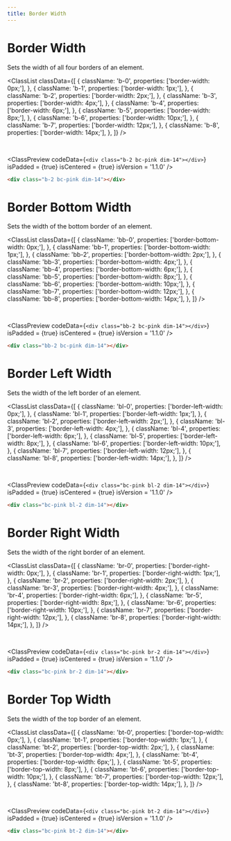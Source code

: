 ```yaml
---
title: Border Width
---
```



# Border Width

Sets the width of all four borders of an element.

<ClassList
  classData={[
    {
      className: 'b-0',
      properties: ['border-width: 0px;'],
    },
    {
      className: 'b-1',
      properties: ['border-width: 1px;'],
    },
    {
      className: 'b-2',
      properties: ['border-width: 2px;'],
    },
    {
      className: 'b-3',
      properties: ['border-width: 4px;'],
    },
    {
      className: 'b-4',
      properties: ['border-width: 6px;'],
    },
    {
      className: 'b-5',
      properties: ['border-width: 8px;'],
    },
    {
      className: 'b-6',
      properties: ['border-width: 10px;'],
    },
    {
      className: 'b-7',
      properties: ['border-width: 12px;'],
    },
    {
      className: 'b-8',
      properties: ['border-width: 14px;'],
    },
  ]}
/>

<br />

<ClassPreview
  codeData={`
    <div class="b-2 bc-pink dim-14"></div>
  `}
  isPadded = {true}
  isCentered = {true}
  isVersion = '1.1.0'
/>

```html
<div class="b-2 bc-pink dim-14"></div>
```

# Border Bottom Width

Sets the width of the bottom border of an element.

<ClassList
  classData={[
    {
      className: 'bb-0',
      properties: ['border-bottom-width: 0px;'],
    },
    {
      className: 'bb-1',
      properties: ['border-bottom-width: 1px;'],
    },
    {
      className: 'bb-2',
      properties: ['border-bottom-width: 2px;'],
    },
    {
      className: 'bb-3',
      properties: ['border-bottom-width: 4px;'],
    },
    {
      className: 'bb-4',
      properties: ['border-bottom-width: 6px;'],
    },
    {
      className: 'bb-5',
      properties: ['border-bottom-width: 8px;'],
    },
    {
      className: 'bb-6',
      properties: ['border-bottom-width: 10px;'],
    },
    {
      className: 'bb-7',
      properties: ['border-bottom-width: 12px;'],
    },
    {
      className: 'bb-8',
      properties: ['border-bottom-width: 14px;'],
    },
  ]}
/>

<br />

<ClassPreview
  codeData={`
    <div class="bb-2 bc-pink dim-14"></div>
  `}
  isPadded = {true}
  isCentered = {true}
  isVersion = '1.1.0'
/>

```html
<div class="bb-2 bc-pink dim-14"></div>
```

# Border Left Width

Sets the width of the left border of an element.

<ClassList
  classData={[
    {
      className: 'bl-0',
      properties: ['border-left-width: 0px;'],
    },
    {
      className: 'bl-1',
      properties: ['border-left-width: 1px;'],
    },
    {
      className: 'bl-2',
      properties: ['border-left-width: 2px;'],
    },
    {
      className: 'bl-3',
      properties: ['border-left-width: 4px;'],
    },
    {
      className: 'bl-4',
      properties: ['border-left-width: 6px;'],
    },
    {
      className: 'bl-5',
      properties: ['border-left-width: 8px;'],
    },
    {
      className: 'bl-6',
      properties: ['border-left-width: 10px;'],
    },
    {
      className: 'bl-7',
      properties: ['border-left-width: 12px;'],
    },
    {
      className: 'bl-8',
      properties: ['border-left-width: 14px;'],
    },
  ]}
/>

<br />

<ClassPreview
  codeData={`
    <div class="bc-pink bl-2 dim-14"></div>
  `}
  isPadded = {true}
  isCentered = {true}
  isVersion = '1.1.0'
/>

```html
<div class="bc-pink bl-2 dim-14"></div>
```

# Border Right Width

Sets the width of the right border of an element.

<ClassList
  classData={[
    {
      className: 'br-0',
      properties: ['border-right-width: 0px;'],
    },
    {
      className: 'br-1',
      properties: ['border-right-width: 1px;'],
    },
    {
      className: 'br-2',
      properties: ['border-right-width: 2px;'],
    },
    {
      className: 'br-3',
      properties: ['border-right-width: 4px;'],
    },
    {
      className: 'br-4',
      properties: ['border-right-width: 6px;'],
    },
    {
      className: 'br-5',
      properties: ['border-right-width: 8px;'],
    },
    {
      className: 'br-6',
      properties: ['border-right-width: 10px;'],
    },
    {
      className: 'br-7',
      properties: ['border-right-width: 12px;'],
    },
    {
      className: 'br-8',
      properties: ['border-right-width: 14px;'],
    },
  ]}
/>

<br />

<ClassPreview
  codeData={`
    <div class="bc-pink br-2 dim-14"></div>
  `}
  isPadded = {true}
  isCentered = {true}
  isVersion = '1.1.0'
/>

```html
<div class="bc-pink br-2 dim-14"></div>
```

# Border Top Width

Sets the width of the top border of an element.

<ClassList
  classData={[
    {
      className: 'bt-0',
      properties: ['border-top-width: 0px;'],
    },
    {
      className: 'bt-1',
      properties: ['border-top-width: 1px;'],
    },
    {
      className: 'bt-2',
      properties: ['border-top-width: 2px;'],
    },
    {
      className: 'bt-3',
      properties: ['border-top-width: 4px;'],
    },
    {
      className: 'bt-4',
      properties: ['border-top-width: 6px;'],
    },
    {
      className: 'bt-5',
      properties: ['border-top-width: 8px;'],
    },
    {
      className: 'bt-6',
      properties: ['border-top-width: 10px;'],
    },
    {
      className: 'bt-7',
      properties: ['border-top-width: 12px;'],
    },
    {
      className: 'bt-8',
      properties: ['border-top-width: 14px;'],
    },
  ]}
/>

<br />

<ClassPreview
  codeData={`
    <div class="bc-pink bt-2 dim-14"></div>
  `}
  isPadded = {true}
  isCentered = {true}
  isVersion = '1.1.0'
/>

```html
<div class="bc-pink bt-2 dim-14"></div>
```